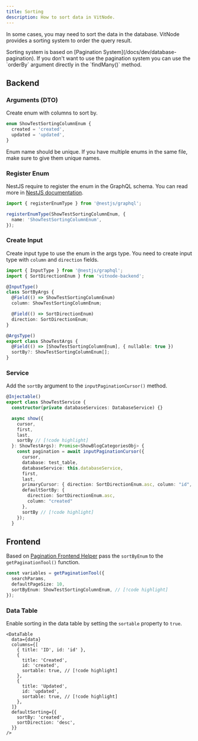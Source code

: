 ```yaml
---
title: Sorting
description: How to sort data in VitNode.
---
```


In some cases, you may need to sort the data in the database. VitNode provides a sorting system to order the query result.

<Callout title="Pagination Required">
  Sorting system is based on [Pagination System](/docs/dev/database-pagination).
  If you don't want to use the pagination system you can use the `orderBy`
  argument directly in the `findMany()` method.
</Callout>

## Backend

 
<Steps>
<Step>

### Arguments (DTO)

Create enum with columns to sort by.

```ts title="show.dto.ts"
enum ShowTestSortingColumnEnum {
  created = 'created',
  updated = 'updated',
}
```

<Callout title="Cache Mutation" type="warn">
  Enum name should be unique. If you have multiple enums in the same file, make
  sure to give them unique names.
</Callout>

</Step>

<Step>

### Register Enum

NestJS require to register the enum in the GraphQL schema. You can read more in [NestJS documentation](https://docs.nestjs.com/graphql/unions-and-enums).

```ts title="show.dto.ts"
import { registerEnumType } from '@nestjs/graphql';

registerEnumType(ShowTestSortingColumnEnum, {
  name: 'ShowTestSortingColumnEnum',
});
```

### Create Input

Create input type to use the enum in the args type. You need to create input type with `column` and `direction` fields.

```ts title="show.dto.ts"
import { InputType } from '@nestjs/graphql';
import { SortDirectionEnum } from 'vitnode-backend';

@InputType()
class SortByArgs {
  @Field(() => ShowTestSortingColumnEnum)
  column: ShowTestSortingColumnEnum;

  @Field(() => SortDirectionEnum)
  direction: SortDirectionEnum;
}

@ArgsType()
export class ShowTestArgs {
  @Field(() => [ShowTestSortingColumnEnum], { nullable: true })
  sortBy?: ShowTestSortingColumnEnum[];
}
```

</Step>

<Step>

### Service

Add the `sortBy` argument to the `inputPaginationCursor()` method.

```ts title="show/show.service.ts"
@Injectable()
export class ShowTestService {
  constructor(private databaseServices: DatabaseService) {}

  async show({
    cursor,
    first,
    last,
    sortBy // [!code highlight]
  }: ShowTestArgs): Promise<ShowBlogCategoriesObj> {
    const pagination = await inputPaginationCursor({
      cursor,
      database: test_table,
      databaseService: this.databaseService,
      first,
      last,
      primaryCursor: { direction: SortDirectionEnum.asc, column: "id", schema: test_table.id },
      defaultSortBy: {
        direction: SortDirectionEnum.asc,
        column: "created"
      },
      sortBy // [!code highlight]
    });
  }
```

</Step>
</Steps>

## Frontend

Based on [Pagination Frontend Helper](/docs/dev/database-pagination#frontend) pass the `sortByEnum` to the `getPaginationTool()` function.

```ts title="example-page.tsx"
const variables = getPaginationTool({
  searchParams,
  defaultPageSize: 10,
  sortByEnum: ShowTestSortingColumnEnum, // [!code highlight]
});
```

### Data Table

Enable sorting in the data table by setting the `sortable` property to `true`.

```tsx title="example-page.tsx"
<DataTable
  data={data}
  columns={[
    { title: 'ID', id: 'id' },
    {
      title: 'Created',
      id: 'created',
      sortable: true, // [!code highlight]
    },
    {
      title: 'Updated',
      id: 'updated',
      sortable: true, // [!code highlight]
    },
  ]}
  defaultSorting={{
    sortBy: 'created',
    sortDirection: 'desc',
  }}
/>
```
